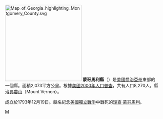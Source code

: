 {{noteTA
|T=zh-hans:蒙哥马里县 (佐治亚州);zh-hk:蒙哥馬里縣 (喬治亞州);zh-tw:蒙哥馬利郡 (喬治亞州);
}}

{{Otheruses|蒙哥馬利縣|subject=美國喬治亞州的一個縣|other=同名的縣}}
[[File:Map_of_Georgia_highlighting_Montgomery_County.svg|250px]]
'''蒙哥馬利縣'''（{{lang-en|Montgomery County}}）是[[美國|美國]][[喬治亞州|喬治亞州]]東部的一個縣。面積2,073平方公里。根據[[美國2000年人口普查|美國2000年人口普查]]，共有人口8,270人。縣治[[弗農山_(喬治亞州)|弗農山]]（Mount Vernon）。

成立於1793年12月19日。縣名紀念[[美國獨立戰爭|美國獨立戰爭]]中戰死的[[理查·蒙哥馬利|理查·蒙哥馬利]]。

{{蒙哥馬利縣 (喬治亞州)}}
{{佐治亚州}}

[[Category:佐治亚州行政区划|M]]
